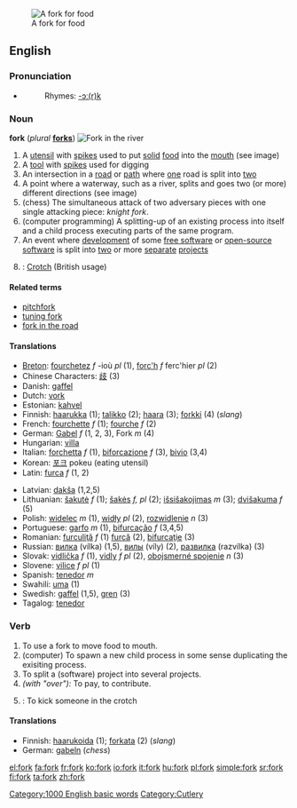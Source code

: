 [[Image:Fork.jpg|thumb|right|A fork for food]]
==English==

===Pronunciation===
*{{audio|en-us-fork.ogg|Audio (US)}}
*:Rhymes: [[Rhymes:English:-ɔː(r)k|-ɔː(r)k]]

===Noun===
'''fork''' (''plural'' '''[[forks]]''')
[[Image:South Fork Trinity.jpg|thumb|right|Fork in the river]]
# A [[utensil]] with [[spike]]s used to put [[solid]] [[food]] into the [[mouth]] (see image)
# A [[tool]] with [[spike]]s used for digging
# An intersection in a [[road]] or [[path]] where [[one]] road is split into [[two]]
# A point where a waterway, such as a river, splits and goes two (or more) different directions (see image)
# (chess) The simultaneous attack of two adversary pieces with one single attacking piece: ''knight fork''. 
# (computer programming) A splitting-up of an existing process into itself and a child process executing parts of the same program.
# An event where [[development]] of some [[free software]] or [[open source|open-source]] [[software]] is split into [[two]] or more [[separate]] [[project]]s
# {{UK}}: [[crotch|Crotch]] (British usage)
 
====Related terms====
*[[pitchfork]]
*[[tuning fork]]
*[[fork in the road]]

====Translations====
{{top}}
*[[Breton]]: [[fourchetez]]  ''f'' -ioù ''pl'' (1), [[forc'h]] ''f'' ferc'hier ''pl'' (2)
*Chinese Characters: [[歧]] (3)
*Danish: [[gaffel]] {{c}}
*Dutch: [[vork]]
*Estonian: [[kahvel]]
*Finnish: [[haarukka]] (1); [[talikko]] (2); [[haara]] (3); [[forkki]] (4) (''slang'')
*French: [[fourchette]] ''f'' (1); [[fourche]] ''f'' (2)
*German: [[Gabel]] ''f'' (1, 2, 3), Fork ''m'' (4)
*Hungarian: [[villa]]
*Italian: [[forchetta]] ''f'' (1), [[biforcazione]] ''f'' (3), [[bivio]] {{m}} (3,4)
*Korean: [[포크]] pokeu (eating utensil)
*Latin: [[furca]] ''f'' (1, 2)
{{mid}}
*Latvian: [[dakša]] {{f}} (1,2,5)
*Lithuanian: [[šakutė]] ''f'' (1); [[šakės]] ''f, pl'' (2); [[išsišakojimas]] ''m'' (3); [[dvišakuma]] ''f'' (5)
*Polish: [[widelec]] ''m'' (1), [[widły]] ''pl'' (2), [[rozwidlenie]] ''n'' (3) 
*Portuguese: [[garfo]] ''m'' (1), [[bifurcação]] ''f'' (3,4,5)
*Romanian: [[furculiţă]] ''f'' (1) [[furcă]] (2), [[bifurcaţie]] (3)
*Russian: [[вилка]] (vílka) {{f}} (1,5), [[вилы]] (víly) {{pl. only}} (2), [[развилка]] (razvílka) {{f}} (3)
*Slovak: [[vidlička]] ''f'' (1), [[vidly]] ''f pl'' (2), [[obojsmerné spojenie]] ''n'' (3)
*Slovene: [[vilice]] ''f pl'' (1)
*Spanish: [[tenedor]] ''m''
*Swahili: [[uma]] (1)
*Swedish: [[gaffel]] {{c}} (1,5), [[gren]] {{c}} (3)
*Tagalog: [[tenedor]]
{{bottom}}

===Verb===
{{en-verb}}
# To use a fork to move food to mouth.
# (computer) To spawn a new child process in some sense duplicating the exisiting process.
# To split a (software) project into several projects.
# ''(with "over"):'' To pay, to contribute.
# {{UK}}: To kick someone in the crotch

====Translations====
*Finnish: [[haarukoida]] (1); [[forkata]] (2) (''slang'')
*German: [[gabeln]] (''chess'')

{{BE-ready}}
[[Category:1000 English basic words]]
[[Category:Cutlery]]

[[el:fork]]
[[fa:fork]]
[[fr:fork]]
[[ko:fork]]
[[io:fork]]
[[it:fork]]
[[hu:fork]]
[[pl:fork]]
[[simple:fork]]
[[sr:fork]]
[[fi:fork]]
[[ta:fork]]
[[zh:fork]]